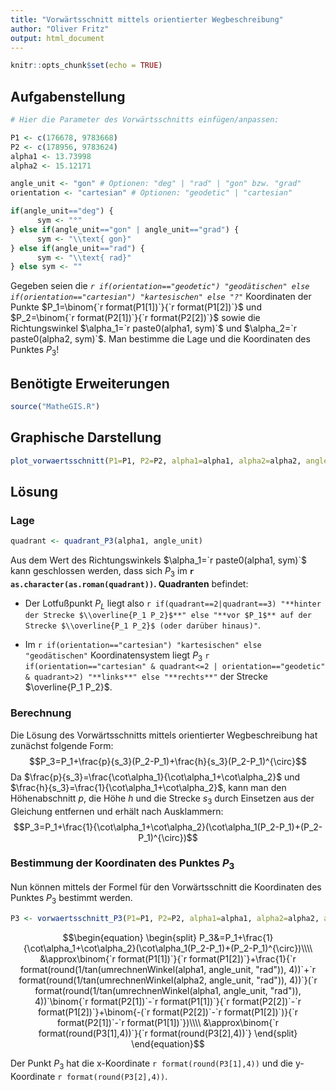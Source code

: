 ```yaml
---
title: "Vorwärtsschnitt mittels orientierter Wegbeschreibung"
author: "Oliver Fritz"
output: html_document
---
```


```r
knitr::opts_chunk$set(echo = TRUE)
```

## Aufgabenstellung

```r

# Hier die Parameter des Vorwärtsschnitts einfügen/anpassen:

P1 <- c(176678, 9783668)
P2 <- c(178956, 9783624)
alpha1 <- 13.73998
alpha2 <- 15.12171

angle_unit <- "gon" # Optionen: "deg" | "rad" | "gon" bzw. "grad"
orientation <- "cartesian" # Optionen: "geodetic" | "cartesian"
```

```r
if(angle_unit=="deg") {
      sym <- "°"
} else if(angle_unit=="gon" | angle_unit=="grad") {
      sym <- "\\text{ gon}"
} else if(angle_unit=="rad") {
      sym <- "\\text{ rad}"
} else sym <- ""
```

Gegeben seien die *`r if(orientation=="geodetic") "geodätischen" else if(orientation=="cartesian") "kartesischen" else "?"`* Koordinaten der Punkte $P_1=\binom{`r format(P1[1])`}{`r format(P1[2])`}$ und $P_2=\binom{`r format(P2[1])`}{`r format(P2[2])`}$ sowie die Richtungswinkel $\alpha_1=`r paste0(alpha1, sym)`$ und $\alpha_2=`r paste0(alpha2, sym)`$. Man bestimme die Lage und die Koordinaten des Punktes $P_3$!

## Benötigte Erweiterungen
```r
source("MatheGIS.R")
```

## Graphische Darstellung

```r
plot_vorwaertsschnitt(P1=P1, P2=P2, alpha1=alpha1, alpha2=alpha2, angle_unit=angle_unit, orientation=orientation)
```

## Lösung

### Lage
```r
quadrant <- quadrant_P3(alpha1, angle_unit)
```
Aus dem Wert des Richtungswinkels $\alpha_1=`r paste0(alpha1, sym)`$ kann geschlossen werden, dass sich $P_3$ im **`r as.character(as.roman(quadrant))`. Quadranten** befindet:

* Der Lotfußpunkt $P_L$ liegt also `r if(quadrant==2|quadrant==3) "**hinter der Strecke $\\overline{P_1 P_2}$**" else "**vor $P_1$** auf der Strecke $\\overline{P_1 P_2}$ (oder darüber hinaus)"`. 

* Im `r if(orientation=="cartesian") "kartesischen" else "geodätischen"` Koordinatensystem liegt $P_3$ `r if(orientation=="cartesian" & quadrant<=2 | orientation=="geodetic" & quadrant>2) "**links**" else "**rechts**"` der Strecke $\overline{P_1 P_2}$.

### Berechnung
Die Lösung des Vorwärtsschnitts mittels orientierter Wegbeschreibung hat zunächst folgende Form:
$$P_3=P_1+\frac{p}{s_3}(P_2-P_1)+\frac{h}{s_3}(P_2-P_1)^{\circ}$$
Da $\frac{p}{s_3}=\frac{\cot\alpha_1}{\cot\alpha_1+\cot\alpha_2}$ und $\frac{h}{s_3}=\frac{1}{\cot\alpha_1+\cot\alpha_2}$, kann man den Höhenabschnitt $p$, die Höhe $h$ und die Strecke $s_3$ durch Einsetzen aus der Gleichung entfernen und erhält nach Ausklammern:
$$P_3=P_1+\frac{1}{\cot\alpha_1+\cot\alpha_2}(\cot\alpha_1(P_2-P_1)+(P_2-P_1)^{\circ})$$


### Bestimmung der Koordinaten des Punktes $P_3$

Nun können mittels der Formel für den Vorwärtsschnitt die Koordinaten des Punktes $P_3$ bestimmt werden.

```r
P3 <- vorwaertsschnitt_P3(P1=P1, P2=P2, alpha1=alpha1, alpha2=alpha2, angle_unit=angle_unit)
```

$$\begin{equation}
\begin{split}
P_3&=P_1+\frac{1}{\cot\alpha_1+\cot\alpha_2}(\cot\alpha_1(P_2-P_1)+(P_2-P_1)^{\circ})\\\\
&\approx\binom{`r format(P1[1])`}{`r format(P1[2])`}+\frac{1}{`r format(round(1/tan(umrechnenWinkel(alpha1, angle_unit, "rad")), 4))`+`r format(round(1/tan(umrechnenWinkel(alpha2, angle_unit, "rad")), 4))`}(`r format(round(1/tan(umrechnenWinkel(alpha1, angle_unit, "rad")), 4))`\binom{`r format(P2[1])`-`r format(P1[1])`}{`r format(P2[2])`-`r format(P1[2])`}+\binom{-(`r format(P2[2])`-`r format(P1[2])`)}{`r format(P2[1])`-`r format(P1[1])`})\\\\
&\approx\binom{`r format(round(P3[1],4))`}{`r format(round(P3[2],4))`}
\end{split}
\end{equation}$$

Der Punkt $P_3$ hat die x-Koordinate `r format(round(P3[1],4))` und die y-Koordinate `r format(round(P3[2],4))`.
